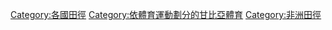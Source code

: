 [[Category:各國田徑|Category:各國田徑]]
[[Category:依體育運動劃分的甘比亞體育|Category:依體育運動劃分的甘比亞體育]]
[[Category:非洲田徑|Category:非洲田徑]]